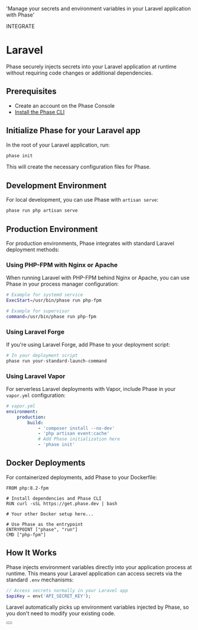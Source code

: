 
  'Manage your secrets and environment variables in your Laravel application with Phase'

<Tag variant="small">INTEGRATE</Tag>

# Laravel

Phase securely injects secrets into your Laravel application at runtime without requiring code changes or additional dependencies.

## Prerequisites

- Create an account on the Phase Console
- [Install the Phase CLI](/cli/install)

## Initialize Phase for your Laravel app

In the root of your Laravel application, run:

```bash
phase init
```

This will create the necessary configuration files for Phase.

## Development Environment

For local development, you can use Phase with `artisan serve`:

```bash
phase run php artisan serve
```

## Production Environment

For production environments, Phase integrates with standard Laravel deployment methods:

### Using PHP-FPM with Nginx or Apache

When running Laravel with PHP-FPM behind Nginx or Apache, you can use Phase in your process manager configuration:

```bash
# Example for systemd service
ExecStart=/usr/bin/phase run php-fpm

# Example for supervisor
command=/usr/bin/phase run php-fpm
```

### Using Laravel Forge

If you're using Laravel Forge, add Phase to your deployment script:

```bash
# In your deployment script
phase run your-standard-launch-command
```

### Using Laravel Vapor

For serverless Laravel deployments with Vapor, include Phase in your `vapor.yml` configuration:

```yaml
# vapor.yml
environment:
    production:
        build:
            - 'composer install --no-dev'
            - 'php artisan event:cache'
            # Add Phase initialization here
            - 'phase init'
```

## Docker Deployments

For containerized deployments, add Phase to your Dockerfile:

```fish
FROM php:8.2-fpm

# Install dependencies and Phase CLI
RUN curl -sSL https://get.phase.dev | bash

# Your other Docker setup here...

# Use Phase as the entrypoint
ENTRYPOINT ["phase", "run"]
CMD ["php-fpm"]
```

## How It Works

Phase injects environment variables directly into your application process at runtime. This means your Laravel application can access secrets via the standard `.env` mechanisms:

```php
// Access secrets normally in your Laravel app
$apiKey = env('API_SECRET_KEY');
```

Laravel automatically picks up environment variables injected by Phase, so you don't need to modify your existing code.

<div className="not-prose">
  <Button
    href="https://laravel.com/docs/10.x/configuration#environment-configuration"
    variant="text"
    arrow="right"
    children="Laravel Docs"
  />
</div>
